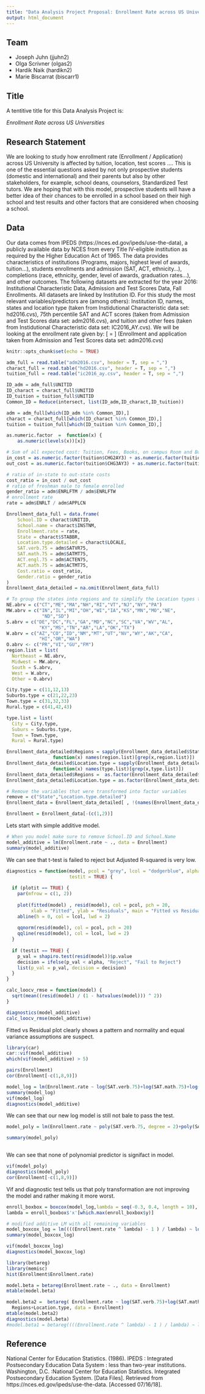 ```yaml
---
title: "Data Analysis Project Proposal: Enrollment Rate across US Universities"
output: html_document
---
```


## Team

- Joseph Juhn (jjuhn2)
- Olga Scrivner (olgas2)
- Hardik Naik (hardikn2)
- Marie Biscarrat (biscarr1)

## Title

A tentitive title for this Data Analysis Project is: 

*Enrollment Rate across US Universities*

## Research Statement

We are looking to study how enrollment rate (Enrollment / Application) across US University is affected by tuition, location, test scores .... This is one of the essential questions asked by not only prospective students (domestic and international) and their parents but also by other stakeholders, for example, school deans, counselors, Standardized Test tutors. We are hoping that with this model, prospective students will have a better idea of their chances to be enrolled in a school based on their high school and test results and other factors that are considered when choosing a school. 

## Data

Our data comes from IPEDS (https://nces.ed.gov/ipeds/use-the-data), a publicly available data by NCES from every Title IV-eligible institution as required by the Higher Education Act of 1965. The data provides characteristics of institutions (Programs, majors, highest level of awards, tuition…), students enrollments and admission (SAT, ACT, ethnicity...), completions (race, ethnicity, gender, level of awards, graduation rates...), and other outcomes. The following datasets are extracted for the year 2016: Institutional Characteristic Data, Admission and Test Scores Data, Fall Enrollments. All datasets are linked by Institution ID. For this study the most relevant variables/predictors are (among others): Institution ID, names, states and location type (taken from Instidutional Characteristic data set: hd2016.cvs), 75th percentile SAT and ACT scores (taken from Admission and Test Scores data set: adm2016.cvs), and tuition and other fees (taken from Instidutional Characteristic data set: IC2016_AY.cvs). We will be looking at the enrollment rate given by:
\[\text{Enrollment Rate} = \frac{\text{Enrollment}}{\text{Applications}}\]
(Enrollment and application taken from Admission and Test Scores data set: adm2016.cvs)

```r
knitr::opts_chunk$set(echo = TRUE)
```

```r
adm_full = read.table("adm2016.csv", header = T, sep = ",")
charact_full = read.table("hd2016.csv", header = T, sep = ",")
tuition_full = read.table("ic2016_ay.csv", header = T, sep = ",")
```

```r
ID_adm = adm_full$UNITID
ID_charact = charact_full$UNITID
ID_tuition = tuition_full$UNITID
Common_ID = Reduce(intersect, list(ID_adm,ID_charact,ID_tuition))

adm = adm_full[which(ID_adm %in% Common_ID),]
charact = charact_full[which(ID_charact %in% Common_ID),]
tuition = tuition_full[which(ID_tuition %in% Common_ID),]
```

```r
as.numeric.factor  =  function(x) {
    as.numeric(levels(x))[x]}
```

```r
# Sum of all expected cost: Tuition, Fees, Books, on campus Room and Board, other Expenses
in_cost = as.numeric.factor(tuition$CHG2AY3) + as.numeric.factor(tuition$CHG4AY3) + as.numeric.factor(tuition$CHG5AY3) + as.numeric.factor(tuition$CHG6AY3)
out_cost = as.numeric.factor(tuition$CHG3AY3) + as.numeric.factor(tuition$CHG4AY3) + as.numeric.factor(tuition$CHG5AY3) + as.numeric.factor(tuition$CHG6AY3)

# ratio of in-state to out-state costs
cost_ratio = in_cost / out_cost
# ratio of freshman male to female enrolled 
gender_ratio = adm$ENRLFTM / adm$ENRLFTW
# enrollment rate
rate = adm$ENRLT / adm$APPLCN
```

```r
Enrollment_data_full = data.frame(
    School.ID = charact$UNITID,
    School.name = charact$INSTNM,
    Enrollment.rate = rate,
    State = charact$STABBR,
    Location.type.detailed = charact$LOCALE,
    SAT.verb.75 = adm$SATVR75,
    SAT.math.75 = adm$SATMT75,
    ACT.engl.75 = adm$ACTEN75,
    ACT.math.75 = adm$ACTMT75,
    Cost.ratio = cost_ratio,
    Gender.ratio = gender_ratio
)
Enrollment_data_detailed = na.omit(Enrollment_data_full)
```

```r
# To group the states into regions and to simplify the Location types to have fewer, more generalized, categorical values
NE.abrv = c("CT","ME","MA","NH","RI","VT","NJ","NY","PA")
MW.abrv = c("IN","IL","MI","OH","WI","IA","KS","MN","MO","NE",
             "ND","SD")
S.abrv = c("DE","DC","FL","GA","MD","NC","SC","VA","WV","AL",
            "KY","MS","TN","AR","LA","OK","TX")
W.abrv = c("AZ","CO","ID","NM","MT","UT","NV","WY","AK","CA",
            "HI","OR","WA")
O.abrv <- c("PR","VI","GU","FM")
region.list = list(
  Northeast = NE.abrv,
  Midwest = MW.abrv,
  South = S.abrv,
  West = W.abrv,
  Other = O.abrv)

City.type = c(11,12,13)
Suburbs.type = c(21,22,23)
Town.type = c(31,32,33)
Rural.type = c(41,42,43)

type.list = list(
  City = City.type,
  Suburs = Suburbs.type,
  Town = Town.type,
  Rural = Rural.type)

Enrollment_data_detailed$Regions = sapply(Enrollment_data_detailed$State, 
                 function(x) names(region.list)[grep(x,region.list)])
Enrollment_data_detailed$Location.type = sapply(Enrollment_data_detailed$Location.type.detailed, 
                 function(x) names(type.list)[grep(x,type.list)])
Enrollment_data_detailed$Regions =  as.factor(Enrollment_data_detailed$Regions)
Enrollment_data_detailed$Location.type = as.factor(Enrollment_data_detailed$Location.type)
```

```r
# Remove the variables that were transformed into factor variables
remove = c("State","Location.type.detailed")
Enrollment_data = Enrollment_data_detailed[ , !(names(Enrollment_data_detailed) %in% remove)]
```


```r
Enrollment = Enrollment_data[-(c(1,2))]

```

Lets start with simple additive model.
```r
# When you model make sure to remove School.ID and School.Name
model_additive = lm(Enrollment.rate ~ ., data = Enrollment)
summary(model_additive)
```

We can see that t-test is failed to reject but Adjusted R-squared is very low.

```r
diagnostics = function(model, pcol = "grey", lcol = "dodgerblue", alpha = 0.05, plotit = TRUE,
                       testit = TRUE) {
  
  if (plotit == TRUE) {
    par(mfrow = c(1, 2))
    
    plot(fitted(model) , resid(model), col = pcol, pch = 20, 
         xlab = "Fitted", ylab = "Residuals", main = "Fitted vs Residuals")
    abline(h = 0, col = lcol, lwd = 2)
    
    qqnorm(resid(model), col = pcol, pch = 20)
    qqline(resid(model), col = lcol, lwd = 2)
  }
  
  if (testit == TRUE) {
    p_val = shapiro.test(resid(model))$p.value
    decision = ifelse(p_val < alpha, "Reject", "Fail to Reject")
    list(p_val = p_val, decision = decision)
  }
}

calc_loocv_rmse = function(model) {
  sqrt(mean((resid(model) / (1 - hatvalues(model))) ^ 2))
}

diagnostics(model_additive)
calc_loocv_rmse(model_additive)
```

Fitted vs Residual plot clearly shows a pattern and normality and equal variance assumptions are suspect.

```r
library(car)
car::vif(model_additive)
which(vif(model_additive) > 5)

```


```r
pairs(Enrollment)
cor(Enrollment[-c(1,8,9)])
```
```r
model_log = lm(Enrollment.rate ~ log(SAT.verb.75)+log(SAT.math.75)+log(ACT.engl.75)+log(ACT.math.75)+Cost.ratio+Gender.ratio+Regions+Location.type, data = Enrollment)
summary(model_log)
vif(model_log)
diagnostics(model_additive)


```

We can see that our new log model is still not bale to pass the test.

```r
model_poly = lm(Enrollment.rate ~ poly(SAT.verb.75, degree = 2)+poly(SAT.math.75,2)+poly(ACT.engl.75,2)+poly(ACT.math.75,2)+Cost.ratio+Gender.ratio+Regions+Location.type, data = Enrollment)

summary(model_poly)



```
We can see that none of polynomial predictor is signifact in model.

```r
vif(model_poly)
diagnostics(model_poly)
cor(Enrollment[-c(1,8,9)])


```

Vif and diagnostic test tells us that poly transformation are not improving the model and rather making it more worst.

```r

enroll_boxbox = boxcox(model_log,lambda = seq(-0.3, 0.4, length = 10),  plotit = TRUE)
lambda = enroll_boxbox$'x'[which.max(enroll_boxbox$y)]

# modified additive LM with all remaining variables
model_boxcox_log = lm((((Enrollment.rate ^ lambda) - 1 ) / lambda) ~ log(SAT.verb.75)+log(SAT.math.75)+log(ACT.engl.75)+log(ACT.math.75)+Cost.ratio+Gender.ratio+Regions+Location.type, data = Enrollment)
summary(model_boxcox_log)

```
```r
vif(model_boxcox_log)
diagnostics(model_boxcox_log)

```

```r
library(betareg)
library(memisc)
hist(Enrollment$Enrollment.rate)

model.beta = betareg(Enrollment.rate ~ ., data = Enrollment)
mtable(model.beta)

model.beta2 =  betareg( Enrollment.rate ~ log(SAT.verb.75)+log(SAT.math.75)+log(ACT.engl.75)+log(ACT.math.75)+Cost.ratio+Gender.ratio+
  Regions+Location.type, data = Enrollment)
mtable(model.beta2)
diagnostics(model.beta)
#model.beta1 = betareg((((Enrollment.rate ^ lambda) - 1 ) / lambda) ~ log(SAT.verb.75)+log(SAT.math.75)+log(ACT.engl.75)+log(ACT.math.75)+Cost.ratio+Gender.ratio+Regions+Location.type, data = Enrollment)
```


## Reference

National Center for Education Statistics. (1986). IPEDS : Integrated Postsecondary Education Data System : less than two-year institutions. Washington, D.C. :National Center for Education Statistics.
Integrated Postsecondary Education System. [Data Files]. Retrieved from https://nces.ed.gov/ipeds/use-the-data. [Accessed 07/16/18].